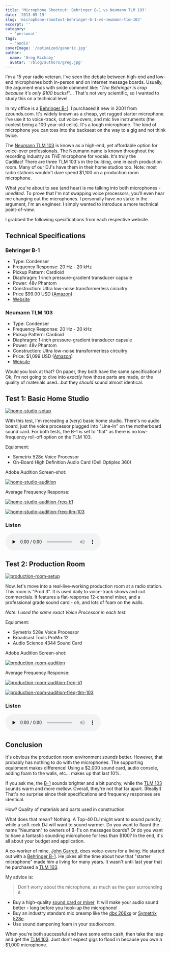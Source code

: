 ```yaml
---
title: 'Microphone Shootout: Behringer B-1 vs Neumann TLM 103'
date: '2013-05-19'
slug: 'microphone-shootout-behringer-b-1-vs-neumann-tlm-103'
excerpt: ''
category:
  - 'personal'
tags:
  - 'audio'
coverImage: '/optimized/generic.jpg'
author:
  name: 'Greg Rickaby'
  avatar: '/blog/authors/greg.jpg'
---
```


I'm a 15 year radio veteran. I've seen the debate between high-end and low-end microphones both in-person and on internet message boards. Usually, the argument ends with snide comment like: *"The Behringer is crap because it's only $100 bucks!"*... That's not very scientific, so I wanted to study this on a technical level.

In my office is a [Behringer B-1](http://amzn.to/1boeY7p). I purchased it new in 2001 from zzounds.com. It's widely known as a cheap, yet rugged starter microphone. I've use it to voice-track, cut voice-overs, and mic live instruments (the coolest being a 100 year-old cello). It's a tough microphone. The kind of microphone you can toss into the backseat on the way to a gig and not think twice.

The [Neumann TLM 103](http://amzn.to/1gBAeKA) is known as a high-end, yet affordable option for voice-over professionals. The Neumann name is known throughout the recording industry as _THE_ microphone for vocals. It's truly the Cadillac! There are three TLM 103's in the building, one in each production room. Many of our DJ's have them in their home studios too. Note: most radio stations wouldn't dare spend $1,100 on a production room microphone.

What you're about to see (and hear) is me talking into both microphones - _unedited_. To prove that I'm not swapping voice processors, you'll even hear me changing out the microphones. I personally have no stake in the argument, I'm an engineer. I simply wanted to introduce a more technical point-of-view.

I grabbed the following specifications from each respective website.

## Technical Specifications

### Behringer B-1

- Type: Condenser
- Frequency Response: 20 Hz - 20 kHz
- Pickup Pattern: Cardioid
- Diaphragm: 1-inch pressure-gradient transducer capsule
- Power: 48v Phantom
- Construction: Ultra low-noise transformerless circuitry
- Price $99.00 USD ([Amazon](http://amzn.to/1boeY7p))
- [Website](<https://www.behringer.com/product.html?modelCode=P0142#googtrans(en%7Cen)>)

### Neumann TLM 103

- Type: Condenser
- Frequency Response: 20 Hz - 20 kHz
- Pickup Pattern: Cardioid
- Diaphragm: 1-inch pressure-gradient transducer capsule
- Power: 48v Phantom
- Construction: Ultra low-noise transformerless circuitry
- Price: $1,099 USD ([Amazon](http://amzn.to/1gBAeKA))
- [Website](https://en-de.neumann.com/tlm-103)

Would you look at that? On paper, they both have the same specifications! Ok, I'm not going to dive into _exactly_ how those parts are made, or the quality of materials used...but they _should_ sound almost identical.

## Test 1: Basic Home Studio

[![home-studio-setup](/optimized/home-studio-setup.jpg)](/optimized/home-studio-setup.jpg)

With this test, I'm recreating a (very) basic home studio. There's no audio board, just the voice processor plugged into "Line-In" on the motherboard sound card. For both tests, the B-1 is set to "flat" as there is no low-frequency roll-off option on the TLM 103.

Equipment:

- Symetrix 528e Voice Processor
- On-Board High Definition Audio Card (Dell Optiplex 360)

Adobe Audition Screen-shot:

[![home-studio-audition](/optimized/home-studio-audition.png)](/optimized/home-studio-audition.png)

Average Frequency Response:

[![home-studio-audition-freq-b1](/optimized/home-studio-audition-freq-b1.png)](/optimized/home-studio-audition-freq-b1.png)

[![home-studio-audition-freq-tlm-103](/optimized/home-studio-audition-freq-tlm-103.png)](/optimized/home-studio-audition-freq-tlm-103.png)

### Listen

<audio preload="none" controls="controls">
  <source type="audio/mpeg" src="/blog/images/B1-vs-TLM-103-home-studio.mp3" />
</audio>

## Test 2: Production Room

[![production-room-setup](/optimized/production-room-setup.jpg)](/optimized/production-room-setup.jpg)

Now, let's move into a real-live-working production room at a radio station. This room is "Prod 3". It is used daily to voice-track shows and cut commercials. It features a flat-response 12-channel mixer, and a professional grade sound card - oh, and lots of foam on the walls.

_Note: I used the same exact Voice Processor in each test._

Equipment:

- Symetrix 528e Voice Processor
- Broadcast Tools ProMix 12
- Audio Science 4344 Sound Card

Adobe Audition Screen-shot:

[![production-room-audition](/optimized/production-room-audition.png)](/optimized/production-room-audition.png)

Average Frequency Response:

[![production-room-audition-freq-b1](/optimized/production-room-audition-freq-b1.png)](/optimized/production-room-audition-freq-b1.png)

[![production-room-audition-freq-tlm-103](/optimized/production-room-audition-freq-tlm-103.png)](/optimized/production-room-audition-freq-tlm-103.png)

### Listen

<audio preload="none" controls="controls">
  <source
    type="audio/mpeg"
    src="/blog/images/B1-vs-TLM-103-production-room.mp3"
  />
</audio>

## Conclusion

It's obvious the production room environment *sounds* better. However, that probably has nothing to do with the microphones. The supporting equipment makes difference! Using a $2,000 sound card, audio console, adding foam to the walls, etc... makes up that last 10%.

If you ask me, the [B-1](http://amzn.to/1boeY7p) sounds brighter and a bit punchy, while the [TLM 103](http://amzn.to/1gBAeKA) sounds warm and more mellow. Overall, they're not that far apart. (Really!) That's no surprise since their specifications and frequency responses are identical.

How? Quality of materials and parts used in construction.

What does that mean? Nothing. A Top-40 DJ might want to sound punchy, while a soft-rock DJ will want to sound warmer. Do you want to flaunt the name "Neumann" to owners of B-1's on messages boards? Or do you want to have a fantastic sounding microphone for less than $100? In the end, it's all about your budget and application.

A co-worker of mine, [John Garrett](https://www.facebook.com/john.g.yuhas), does voice-overs for a living. He started out with a [Behringer B-1](http://amzn.to/1boeY7p). He jokes all the time about how that "starter microphone" made him a living for many years. It wasn't until last year that he purchased a [TLM 103](http://amzn.to/1gBAeKA).

My advice is:

> Don't worry about the microphone, as much as the gear surrounding it.

- Buy a high-quality [sound card or mixer](https://amzn.to/3aXMhDG)  It will make your audio sound better - long before you hook-up the microphone!
- Buy an industry standard mic preamp like the [dbx 266xs](https://amzn.to/2uKZ2Rh) or [Symetrix 528e](http://amzn.to/GVhxVc).
- Use sound dampening foam in your studio/room.

When you're both successful and have some extra cash, then take the leap and get the [TLM 103](http://amzn.to/1gBAeKA). Just don't expect gigs to flood in because you own a $1,000 microphone.
